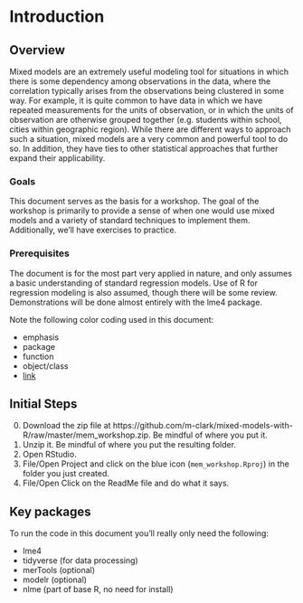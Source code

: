 # Introduction

## Overview

Mixed models are an extremely useful modeling tool for situations in which there is some dependency among observations in the data, where the correlation typically arises from the observations being clustered in some way. For example, it is quite common to have data in which we have repeated measurements for the units of observation, or in which the units of observation are otherwise grouped together (e.g. students within school, cities within geographic region).   While there are different ways to approach such a situation, mixed models are a very common and powerful tool to do so.  In addition, they have ties to other statistical approaches that further expand their applicability.

### Goals

This document serves as the basis for a workshop. The goal of the workshop is primarily to provide a sense of when one would use mixed models and a variety of standard techniques to implement them.  Additionally, we'll have exercises to practice.  


### Prerequisites

The document is for the most part very applied in nature, and only assumes a basic understanding of standard regression models. Use of R for regression modeling is also assumed, though there will be some review.  Demonstrations will be done almost entirely with the <span class="pack">lme4</span> package.

Note the following color coding used in this document:

- <span class="emph">emphasis</span>
- <span class="pack">package</span>
- <span class="func">function</span>
- <span class="objclass">object/class</span>
- [link]()


## Initial Steps

0. Download the zip file at https://github.com/m-clark/mixed-models-with-R/raw/master/mem_workshop.zip. Be mindful of where you put it.
1. Unzip it. Be mindful of where you put the resulting folder.
2. Open RStudio.
3. File/Open Project and click on the blue icon (`mem_workshop.Rproj`) in the folder you just created.
4. File/Open Click on the ReadMe file and do what it says.

## Key packages

To run the code in this document you'll really only need the following:

- <span class="pack">lme4</span> 
- <span class="pack">tidyverse</span> (for data processing)
- <span class="pack">merTools</span> (optional)
- <span class="pack">modelr</span> (optional)
- <span class="pack">nlme</span> (part of base R, no need for install)

